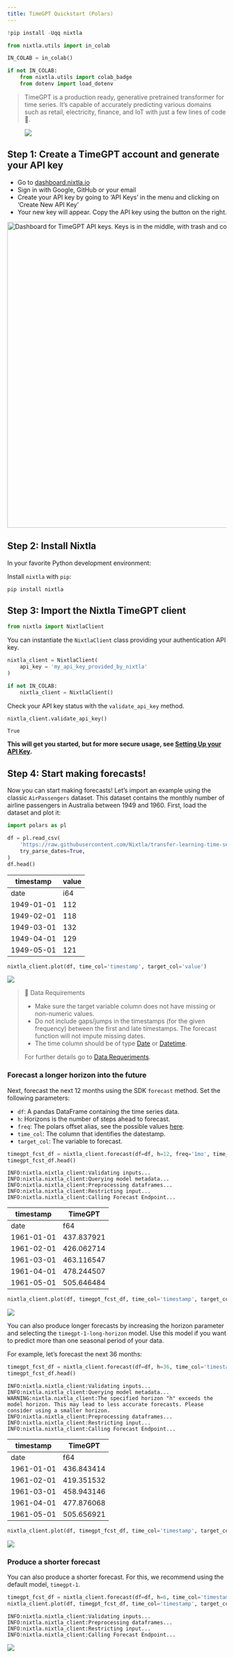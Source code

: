 ```yaml
---
title: TimeGPT Quickstart (Polars)
---
```



```python
!pip install -Uqq nixtla
```



```python
from nixtla.utils import in_colab
```



```python
IN_COLAB = in_colab()
```



```python
if not IN_COLAB:
    from nixtla.utils import colab_badge
    from dotenv import load_dotenv
```


> TimeGPT is a production ready, generative pretrained transformer for
> time series. It’s capable of accurately predicting various domains
> such as retail, electricity, finance, and IoT with just a few lines of
> code 🚀.

<figure>
<a
href="https://colab.research.google.com/github/Nixtla/nixtla/blob/main/nbs/docs/getting-started/21_polars_quickstart.ipynb"><img
src="https://colab.research.google.com/assets/colab-badge.svg" /></a>
</figure>

## Step 1: Create a TimeGPT account and generate your API key

-   Go to [dashboard.nixtla.io](https://dashboard.nixtla.io/)
-   Sign in with Google, GitHub or your email
-   Create your API key by going to ‘API Keys’ in the menu and clicking
    on ‘Create New API Key’
-   Your new key will appear. Copy the API key using the button on the
    right.

<img src="https://github.com/Nixtla/nixtla/blob/main/nbs/img/dashboard.png?raw=true" alt="Dashboard for TimeGPT API keys. Keys is in the middle, with trash and copy buttons on the right." width="700" />

## Step 2: Install Nixtla

In your favorite Python development environment:

Install `nixtla` with `pip`:

```shell
pip install nixtla
```

## Step 3: Import the Nixtla TimeGPT client

```python
from nixtla import NixtlaClient
```

You can instantiate the `NixtlaClient` class providing your
authentication API key.

```python
nixtla_client = NixtlaClient(
    api_key = 'my_api_key_provided_by_nixtla'
)
```


```python
if not IN_COLAB:
    nixtla_client = NixtlaClient()
```


Check your API key status with the `validate_api_key` method.

```python
nixtla_client.validate_api_key()
```

``` text
True
```

**This will get you started, but for more secure usage, see [Setting Up
your API
Key](https://docs.nixtla.io/docs/getting-started-setting_up_your_api_key).**

## Step 4: Start making forecasts!

Now you can start making forecasts! Let’s import an example using the
classic `AirPassengers` dataset. This dataset contains the monthly
number of airline passengers in Australia between 1949 and 1960. First,
load the dataset and plot it:

```python
import polars as pl
```


```python
df = pl.read_csv(
    'https://raw.githubusercontent.com/Nixtla/transfer-learning-time-series/main/datasets/air_passengers.csv',
    try_parse_dates=True,
)
df.head()
```

| timestamp  | value |
|------------|-------|
| date       | i64   |
| 1949-01-01 | 112   |
| 1949-02-01 | 118   |
| 1949-03-01 | 132   |
| 1949-04-01 | 129   |
| 1949-05-01 | 121   |

```python
nixtla_client.plot(df, time_col='timestamp', target_col='value')
```

![](21_polars_quickstart_files/figure-markdown_strict/cell-13-output-1.png)

> 📘 Data Requirements
>
> -   Make sure the target variable column does not have missing or
>     non-numeric values.
> -   Do not include gaps/jumps in the timestamps (for the given
>     frequency) between the first and late timestamps. The forecast
>     function will not impute missing dates.
> -   The time column should be of type
>     [Date](https://docs.pola.rs/api/python/stable/reference/api/polars.datatypes.Date.html)
>     or
>     [Datetime](https://docs.pola.rs/api/python/stable/reference/api/polars.datatypes.Datetime.html).
>
> For further details go to [Data
> Requeriments](https://docs.nixtla.io/docs/getting-started-data_requirements).

### Forecast a longer horizon into the future

Next, forecast the next 12 months using the SDK `forecast` method. Set
the following parameters:

-   `df`: A pandas DataFrame containing the time series data.
-   `h`: Horizons is the number of steps ahead to forecast.
-   `freq`: The polars offset alias, see the possible values
    [here](https://docs.pola.rs/api/python/stable/reference/expressions/api/polars.Expr.dt.offset_by.html).
-   `time_col`: The column that identifies the datestamp.
-   `target_col`: The variable to forecast.

```python
timegpt_fcst_df = nixtla_client.forecast(df=df, h=12, freq='1mo', time_col='timestamp', target_col='value')
timegpt_fcst_df.head()
```

``` text
INFO:nixtla.nixtla_client:Validating inputs...
INFO:nixtla.nixtla_client:Querying model metadata...
INFO:nixtla.nixtla_client:Preprocessing dataframes...
INFO:nixtla.nixtla_client:Restricting input...
INFO:nixtla.nixtla_client:Calling Forecast Endpoint...
```

| timestamp  | TimeGPT    |
|------------|------------|
| date       | f64        |
| 1961-01-01 | 437.837921 |
| 1961-02-01 | 426.062714 |
| 1961-03-01 | 463.116547 |
| 1961-04-01 | 478.244507 |
| 1961-05-01 | 505.646484 |

```python
nixtla_client.plot(df, timegpt_fcst_df, time_col='timestamp', target_col='value')
```

![](21_polars_quickstart_files/figure-markdown_strict/cell-15-output-1.png)

You can also produce longer forecasts by increasing the horizon
parameter and selecting the `timegpt-1-long-horizon` model. Use this
model if you want to predict more than one seasonal period of your data.

For example, let’s forecast the next 36 months:

```python
timegpt_fcst_df = nixtla_client.forecast(df=df, h=36, time_col='timestamp', target_col='value', freq='1mo', model='timegpt-1-long-horizon')
timegpt_fcst_df.head()
```

``` text
INFO:nixtla.nixtla_client:Validating inputs...
INFO:nixtla.nixtla_client:Querying model metadata...
WARNING:nixtla.nixtla_client:The specified horizon "h" exceeds the model horizon. This may lead to less accurate forecasts. Please consider using a smaller horizon.
INFO:nixtla.nixtla_client:Preprocessing dataframes...
INFO:nixtla.nixtla_client:Restricting input...
INFO:nixtla.nixtla_client:Calling Forecast Endpoint...
```

| timestamp  | TimeGPT    |
|------------|------------|
| date       | f64        |
| 1961-01-01 | 436.843414 |
| 1961-02-01 | 419.351532 |
| 1961-03-01 | 458.943146 |
| 1961-04-01 | 477.876068 |
| 1961-05-01 | 505.656921 |

```python
nixtla_client.plot(df, timegpt_fcst_df, time_col='timestamp', target_col='value')
```

![](21_polars_quickstart_files/figure-markdown_strict/cell-17-output-1.png)

### Produce a shorter forecast

You can also produce a shorter forecast. For this, we recommend using
the default model, `timegpt-1`.

```python
timegpt_fcst_df = nixtla_client.forecast(df=df, h=6, time_col='timestamp', target_col='value', freq='1mo')
nixtla_client.plot(df, timegpt_fcst_df, time_col='timestamp', target_col='value')
```

``` text
INFO:nixtla.nixtla_client:Validating inputs...
INFO:nixtla.nixtla_client:Preprocessing dataframes...
INFO:nixtla.nixtla_client:Restricting input...
INFO:nixtla.nixtla_client:Calling Forecast Endpoint...
```

![](21_polars_quickstart_files/figure-markdown_strict/cell-18-output-2.png)

